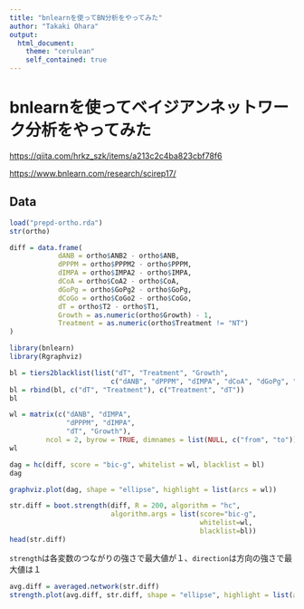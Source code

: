 ---
title: "bnlearnを使ってBN分析をやってみた"
author: "Takaki Ohara"
output:
  html_document:
    theme: "cerulean"
    self_contained: true
---

# **bnlearnを使ってベイジアンネットワーク分析をやってみた**

<https://qiita.com/hrkz_szk/items/a213c2c4ba823cbf78f6>

<https://www.bnlearn.com/research/scirep17/>

## Data

```{r}
load("prepd-ortho.rda")
str(ortho)
```

```{r}
diff = data.frame(
            dANB = ortho$ANB2 - ortho$ANB,
            dPPPM = ortho$PPPM2 - ortho$PPPM,
            dIMPA = ortho$IMPA2 - ortho$IMPA,
            dCoA = ortho$CoA2 - ortho$CoA,
            dGoPg = ortho$GoPg2 - ortho$GoPg,
            dCoGo = ortho$CoGo2 - ortho$CoGo,
            dT = ortho$T2 - ortho$T1,
            Growth = as.numeric(ortho$Growth) - 1,
            Treatment = as.numeric(ortho$Treatment != "NT")
)
```

```{r}
library(bnlearn)
library(Rgraphviz)

```

```{r}
bl = tiers2blacklist(list("dT", "Treatment", "Growth",
                         c("dANB", "dPPPM", "dIMPA", "dCoA", "dGoPg", "dCoGo")))
bl = rbind(bl, c("dT", "Treatment"), c("Treatment", "dT"))
bl

```

```{r}
wl = matrix(c("dANB", "dIMPA",
              "dPPPM", "dIMPA",
              "dT", "Growth"),
         ncol = 2, byrow = TRUE, dimnames = list(NULL, c("from", "to")))
wl
```

```{r}
dag = hc(diff, score = "bic-g", whitelist = wl, blacklist = bl)
dag
```

```{r}
graphviz.plot(dag, shape = "ellipse", highlight = list(arcs = wl))
```

```{r}
str.diff = boot.strength(diff, R = 200, algorithm = "hc", 
                         algorithm.args = list(score="bic-g", 
                                               whitelist=wl, 
                                               blacklist=bl))
head(str.diff)
```

`strength`は各変数のつながりの強さで最大値が１、`direction`は方向の強さで最大値は１

```{r}
avg.diff = averaged.network(str.diff)
strength.plot(avg.diff, str.diff, shape = "ellipse", highlight = list(arcs = wl))

```

